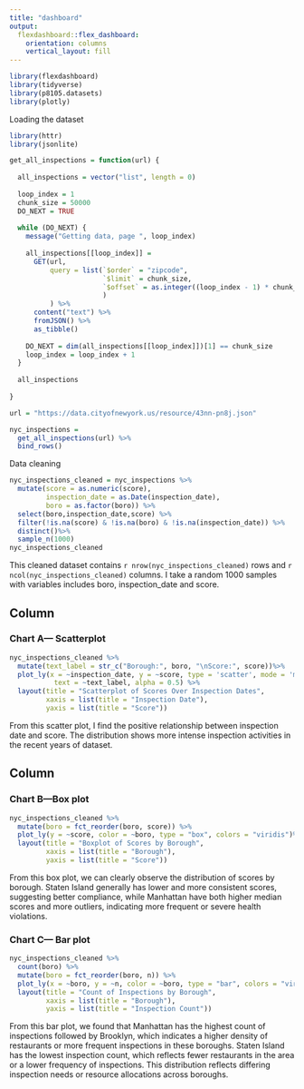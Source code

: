 ```yaml
---
title: "dashboard"
output: 
  flexdashboard::flex_dashboard:
    orientation: columns
    vertical_layout: fill
---
```


```r
library(flexdashboard)
library(tidyverse)
library(p8105.datasets)
library(plotly)
```

Loading the dataset

```r
library(httr)
library(jsonlite)

get_all_inspections = function(url) {
  
  all_inspections = vector("list", length = 0)
  
  loop_index = 1
  chunk_size = 50000
  DO_NEXT = TRUE
  
  while (DO_NEXT) {
    message("Getting data, page ", loop_index)
    
    all_inspections[[loop_index]] = 
      GET(url,
          query = list(`$order` = "zipcode",
                       `$limit` = chunk_size,
                       `$offset` = as.integer((loop_index - 1) * chunk_size)
                       )
          ) %>%
      content("text") %>%
      fromJSON() %>%
      as_tibble()
    
    DO_NEXT = dim(all_inspections[[loop_index]])[1] == chunk_size
    loop_index = loop_index + 1
  }
  
  all_inspections
  
}

url = "https://data.cityofnewyork.us/resource/43nn-pn8j.json"

nyc_inspections = 
  get_all_inspections(url) %>%
  bind_rows() 
```
Data cleaning

```r
nyc_inspections_cleaned = nyc_inspections %>%
  mutate(score = as.numeric(score), 
         inspection_date = as.Date(inspection_date),
         boro = as.factor(boro)) %>%
  select(boro,inspection_date,score) %>%
  filter(!is.na(score) & !is.na(boro) & !is.na(inspection_date)) %>%
  distinct()%>%
  sample_n(1000)
nyc_inspections_cleaned
```

This cleaned dataset contains `r nrow(nyc_inspections_cleaned)` rows and `r ncol(nyc_inspections_cleaned)` columns. I take a random 1000 samples with variables includes boro, inspection_date and score.

Column {data-width=650}
-----------------------------------------------------------------------

### Chart A--- Scatterplot

```r
nyc_inspections_cleaned %>%
  mutate(text_label = str_c("Borough:", boro, "\nScore:", score))%>%
  plot_ly(x = ~inspection_date, y = ~score, type = 'scatter', mode = 'markers',
           text = ~text_label, alpha = 0.5) %>%
  layout(title = "Scatterplot of Scores Over Inspection Dates",
         xaxis = list(title = "Inspection Date"),
         yaxis = list(title = "Score"))

```
From this scatter plot, I find the positive relationship between inspection date and score. The distribution shows more intense inspection activities in the recent years of dataset. 

Column {data-width=350}
-----------------------------------------------------------------------

### Chart B---Box plot

```r
nyc_inspections_cleaned %>%
  mutate(boro = fct_reorder(boro, score)) %>%
  plot_ly(y = ~score, color = ~boro, type = "box", colors = "viridis")%>%
  layout(title = "Boxplot of Scores by Borough",
         xaxis = list(title = "Borough"),
         yaxis = list(title = "Score"))
```
From this box plot, we can clearly observe the distribution of scores by borough. Staten Island generally has lower and more consistent scores, suggesting better compliance, while Manhattan have both higher median scores and more outliers, indicating more frequent or severe health violations.

### Chart C--- Bar plot

```r
nyc_inspections_cleaned %>% 
  count(boro) %>%
  mutate(boro = fct_reorder(boro, n)) %>%
  plot_ly(x = ~boro, y = ~n, color = ~boro, type = "bar", colors = "viridis")%>%
  layout(title = "Count of Inspections by Borough",
         xaxis = list(title = "Borough"),
         yaxis = list(title = "Inspection Count"))
```
From this bar plot, we found that Manhattan has the highest count of inspections followed by Brooklyn, which indicates a higher density of restaurants or more frequent inspections in these boroughs. Staten Island has the lowest inspection count, which reflects fewer restaurants in the area or a lower frequency of inspections. This distribution reflects differing inspection needs or resource allocations across boroughs.



